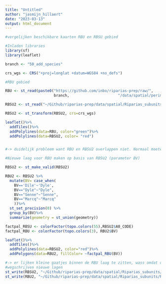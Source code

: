 ```yaml
---
title: "Untitled"
author: "jasmijn_hillaert"
date: "2023-03-13"
output: html_document
---
```


```r
#vergelijken beschikbare kaarten RBU en RBSU gebied 

#Inladen libraries
library(sf)
library(leaflet)

branch <- "50_add_species"

crs_wgs <- CRS("+proj=longlat +datum=WGS84 +no_defs")

#RBU gebied

RBU <- st_read(paste0("https://github.com/inbo/riparias-prep/raw/",
                      branch,                      "/data/spatial/perimeter/Riparias_Official_StudyArea.geojson"))

RBSU2 <- st_read("~/Github/riparias-prep/data/spatial/Riparias_subunits/New_RSU_RIPARIAS_12_02_2021.shp")

RBSU2 <- st_transform(RBSU2, crs=crs_wgs)

leaflet()%>% 
  addTiles()%>% 
  addPolylines(data=RBU, color="green")%>%
  addPolylines(data=RBSU2, color= "red")


#-> duidelijk probleem want RBU en RBSU2 overlappen niet. Normaal moeten de grenzen van RBSU2 mooi overlappen met RBU

#Nieuwe laag voor RBU maken op basis van RBSU2 (parameter BV)

RBSU2 <- st_make_valid(RBSU2)

RBU2 <- RBSU2 %>%
  mutate(BV= case_when(
    BV=='Dile'~'Dyle',
    BV=="Dyle"~"Dyle",
    BV=="Senne"~"Senne",
    BV=="Marcq"~"Marcq"
    ))%>%
  st_set_precision(0) %>% 
  group_by(BV)%>%
  summarize(geometry = st_union(geometry))

factpal_RBSU <- colorFactor(topo.colors(55),RBSU2$A0_CODE)
factpal_RBU <- colorFactor(topo.colors(3), RBU2$BV)

leaflet()%>% 
  addTiles()%>% 
  addPolylines(data=RBSU2, color="red")%>%
  addPolygons(data=RBU2, fillColor= ~factpal_RBU(BV))

#-> er lijken kleine gaatjes binnen de RBU laag te zitten, wass omdat de RBSU laag niet mooi aansluitend was
#wegschrijven nieuwe lagen
st_write(RBSU2, "~/Github/riparias-prep/data/spatial/Riparias_subunits/RBSU_RIPARIAS_12_02_2021.geojson")
st_write(RBU2, "~/Github/riparias-prep/data/spatial/Riparias_subunits/RBU_RIPARIAS_12_02_2021.geojson")
```



